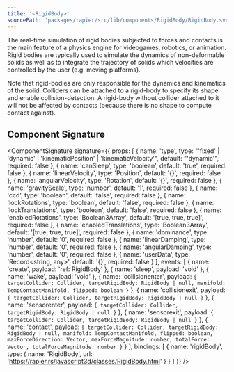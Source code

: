 ```yaml
---
title: '<RigidBody>'
sourcePath: 'packages/rapier/src/lib/components/RigidBody/RigidBody.svelte'
---
```


The real-time simulation of rigid bodies subjected to forces and contacts is the main feature of a physics engine for videogames, robotics, or animation. Rigid bodies are typically used to simulate the dynamics of non-deformable solids as well as to integrate the trajectory of solids which velocities are controlled by the user (e.g. moving platforms).

Note that rigid-bodies are only responsible for the dynamics and kinematics of the solid. Colliders can be attached to a rigid-body to specify its shape and enable collision-detection. A rigid-body without collider attached to it will not be affected by contacts (because there is no shape to compute contact against).

<Example path="rapier/rigid-body" />

## Component Signature

<ComponentSignature
  signature={{
    props: [
      {
        name: 'type',
        type: "'fixed' | 'dynamic' | 'kinematicPosition' | 'kinematicVelocity'",
        default: "'dynamic'",
        required: false
      },
      { name: 'canSleep', type: 'boolean', default: 'true', required: false },
      { name: 'linearVelocity', type: 'Position', default: '{}', required: false },
      { name: 'angularVelocity', type: 'Rotation', default: '{}', required: false },
      { name: 'gravityScale', type: 'number', default: '1', required: false },
      { name: 'ccd', type: 'boolean', default: 'false', required: false },
      { name: 'lockRotations', type: 'boolean', default: 'false', required: false },
      { name: 'lockTranslations', type: 'boolean', default: 'false', required: false },
      {
        name: 'enabledRotations',
        type: 'Boolean3Array',
        default: '[true, true, true]',
        required: false
      },
      {
        name: 'enabledTranslations',
        type: 'Boolean3Array',
        default: '[true, true, true]',
        required: false
      },
      { name: 'dominance', type: 'number', default: '0', required: false },
      { name: 'linearDamping', type: 'number', default: '0', required: false },
      { name: 'angularDamping', type: 'number', default: '0', required: false },
      { name: 'userData', type: 'Record<string, any>', default: '{}', required: false }
    ],
    events: [
      { name: 'create', payload: 'ref: RigidBody' },
      { name: 'sleep', payload: 'void' },
      { name: 'wake', payload: 'void' },
      {
        name: 'collisionenter',
        payload: `{ targetCollider: Collider, targetRigidBody: RigidBody | null, manifold: TempContactManifold, flipped: boolean }`
      },
      {
        name: 'collisionexit',
        payload: `{ targetCollider: Collider, targetRigidBody: RigidBody | null }`
      },
      {
        name: 'sensorenter',
        payload: `{ targetCollider: Collider, targetRigidBody: RigidBody | null }`
      },
      {
        name: 'sensorexit',
        payload: `{ targetCollider: Collider, targetRigidBody: RigidBody | null }`
      },
      {
        name: 'contact',
        payload: `{ targetCollider: Collider, targetRigidBody: RigidBody | null, manifold: TempContactManifold, flipped: boolean, maxForceDirection: Vector, maxForceMagnitude: number, totalForce: Vector, totalForceMagnitude: number }`
      }
    ],
    bindings: [
      {
        name: 'rigidBody',
        type: { name: 'RigidBody', url: 'https://rapier.rs/javascript3d/classes/RigidBody.html' }
      }
    ]
  }}
/>
